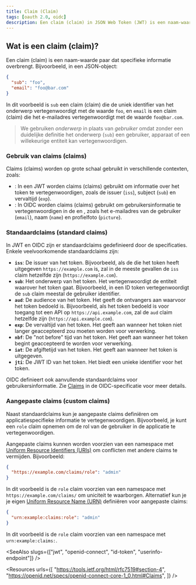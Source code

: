 ```yaml
---
title: Claim (Claim)
tags: [oauth 2.0, oidc]
description: Een claim (claim) in JSON Web Token (JWT) is een naam-waarde paar dat specifieke informatie overbrengt. In een bredere context kan een claim (claim) elk naam-waarde paar zijn dat informatie vertegenwoordigt.
---
```


## Wat is een claim (claim)?

Een claim (claim) is een naam-waarde paar dat specifieke informatie overbrengt. Bijvoorbeeld, in een JSON-object:

```json
{
  "sub": "foo",
  "email": "foo@bar.com"
}
```

In dit voorbeeld is `sub` een claim (claim) die de uniek identifier van het onderwerp vertegenwoordigt met de waarde `foo`, en `email` is een claim (claim) die het e-mailadres vertegenwoordigt met de waarde `foo@bar.com`.

> We gebruiken *onderwerp* in plaats van *gebruiker* omdat zonder een duidelijke definitie het onderwerp (`sub`) een gebruiker, apparaat of een willekeurige entiteit kan vertegenwoordigen.

### Gebruik van claims (claims)

Claims (claims) worden op grote schaal gebruikt in verschillende contexten, zoals:

- <Ref slug="jwt" />: In een JWT worden claims (claims) gebruikt om informatie over het token te vertegenwoordigen, zoals de issuer (`iss`), subject (`sub`) en vervaltijd (`exp`).
- <Ref slug="openid-connect" />: In OIDC worden claims (claims) gebruikt om gebruikersinformatie te vertegenwoordigen in de <Ref slug="id-token" /> en <Ref slug="userinfo-endpoint" />, zoals het e-mailadres van de gebruiker (`email`), naam (`name`) en profielfoto (`picture`).

### Standaardclaims (standard claims)

In JWT en OIDC zijn er standaardclaims gedefinieerd door de specificaties. Enkele veelvoorkomende standaardclaims zijn:

- **`iss`**: De issuer van het token. Bijvoorbeeld, als de <Ref slug="authorization-server" /> die het token heeft uitgegeven `https://example.com` is, zal in de meeste gevallen de `iss` claim hetzelfde zijn (`https://example.com`).
- **`sub`**: Het onderwerp van het token. Het vertegenwoordigt de entiteit waarover het token gaat. Bijvoorbeeld, in een ID token vertegenwoordigt de `sub` claim meestal de gebruiker identifier.
- **`aud`**: De audience van het token. Het geeft de ontvangers aan waarvoor het token bedoeld is. Bijvoorbeeld, als het token bedoeld is voor toegang tot een API op `https://api.example.com`, zal de `aud` claim hetzelfde zijn (`https://api.example.com`).
- **`exp`**: De vervaltijd van het token. Het geeft aan wanneer het token niet langer geaccepteerd zou moeten worden voor verwerking.
- **`nbf`**: De "not before" tijd van het token. Het geeft aan wanneer het token begint geaccepteerd te worden voor verwerking.
- **`iat`**: De afgiftetijd van het token. Het geeft aan wanneer het token is uitgegeven.
- **`jti`**: De JWT ID van het token. Het biedt een unieke identifier voor het token.

OIDC definieert ook aanvullende standaardclaims voor gebruikersinformatie. Zie [Claims](https://openid.net/specs/openid-connect-core-1_0.html#Claims) in de OIDC-specificatie voor meer details.

### Aangepaste claims (custom claims)

Naast standaardclaims kun je aangepaste claims definiëren om applicatiespecifieke informatie te vertegenwoordigen. Bijvoorbeeld, je kunt een `role` claim opnemen om de rol van de gebruiker in de applicatie te vertegenwoordigen.

Aangepaste claims kunnen worden voorzien van een namespace met [Uniform Resource Identifiers (URIs)](https://blog.logto.io/unveiling-uri-url-and-urn) om conflicten met andere claims te vermijden. Bijvoorbeeld:

```json
{
  "https://example.com/claims/role": "admin"
}
```

In dit voorbeeld is de `role` claim voorzien van een namespace met `https://example.com/claims/` om uniciteit te waarborgen. Alternatief kun je je eigen [Uniform Resource Name (URN)](https://blog.logto.io/unveiling-uri-url-and-urn) definiëren voor aangepaste claims:

```json
{
  "urn:example:claims:role": "admin"
}
```

In dit voorbeeld is de `role` claim voorzien van een namespace met `urn:example:claims:`.

<SeeAlso slugs={["jwt", "openid-connect", "id-token", "userinfo-endpoint"]} />

<Resources
  urls={[
    "https://tools.ietf.org/html/rfc7519#section-4",
    "https://openid.net/specs/openid-connect-core-1_0.html#Claims",
  ]}
/>